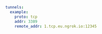 ```yaml
tunnels:
  example:
    proto: tcp
    addr: 3389
    remote_addr: 1.tcp.eu.ngrok.io:12345
```
